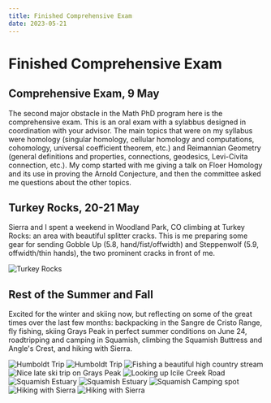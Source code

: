 ---
title: Finished Comprehensive Exam
date: 2023-05-21
---

# Finished Comprehensive Exam

## Comprehensive Exam, 9 May

The second major obstacle in the Math PhD program here is the comprehensive exam. This is an oral exam with a sylabbus designed in coordination with your advisor. The main topics that were on my syllabus were homology (singular homology, cellular homology and computations, cohomology, universal coefficient theorem, etc.) and Reimannian Geometry (general definitions and properties, connections, geodesics, Levi-Civita connection, etc.). My comp started with me giving a talk on Floer Homology and its use in proving the Arnold Conjecture, and then the committee asked me questions about the other topics. 

## Turkey Rocks, 20-21 May

Sierra and I spent a weekend in Woodland Park, CO climbing at Turkey Rocks: an area with beautiful splitter cracks. This is me preparing some gear for sending Gobble Up (5.8, hand/fist/offwidth) and Steppenwolf (5.9, offwidth/thin hands), the two prominent cracks in front of me.

<Image src={tr} className={styles.imageVert} alt="Turkey Rocks" />

## Rest of the Summer and Fall

Excited for the winter and skiing now, but reflecting on some of the great times over the last few months: backpacking in the Sangre de Cristo Range, fly fishing, skiing Grays Peak in perfect summer conditions on June 24, roadtripping and camping in Squamish, climbing the Squamish Buttress and Angle's Crest, and hiking with Sierra.  

<Image src={humboldt} className={styles.image} alt="Humboldt Trip" />
<Image src={humboldt1} className={styles.image} alt="Humboldt Trip" />


<Image src={southplatte} className={styles.image} alt="Fishing a beautiful high country stream" />

<Image src={grays} className={styles.image} alt="Nice late ski trip on Grays Peak" />

<Image src={icicle} className={styles.image} alt="Looking up Icile Creek Road" />
<Image src={estu} className={styles.image} alt="Squamish Estuary" />
<Image src={estu1} className={styles.image} alt="Squamish Estuary" />
<Image src={camp} className={styles.image} alt="Squamish Camping spot" />



<Image src={coon} className={styles.image} alt="Hiking with Sierra" />
<Image src={hessie} className={styles.image} alt="Hiking with Sierra" />








